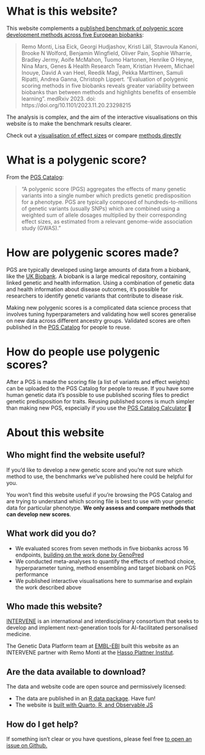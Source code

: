 # What is this website?

This website complements a [published benchmark of polygenic score development methods across five European biobanks](https://doi.org/10.1101/2023.11.20.23298215):

> Remo Monti, Lisa Eick, Georgi Hudjashov, Kristi Läll, Stavroula Kanoni, Brooke N Wolford, Benjamin Wingfield, Oliver Pain, Sophie Wharrie, Bradley Jermy, Aoife McMahon, Tuomo Hartonen, Henrike O Heyne, Nina Mars, Genes & Health Research Team, Kristian Hveem, Michael Inouye, David A van Heel, Reedik Magi, Pekka Marttinen, Samuli Ripatti, Andrea Ganna, Christoph Lippert. "Evaluation of polygenic scoring methods in five biobanks reveals greater variability between biobanks than between methods and highlights benefits of ensemble learning". medRxiv 2023. doi: https://doi.org/10.1101/2023.11.20.23298215

The analysis is complex, and the aim of the interactive visualisations on this website is to make the benchmark results clearer.

::: {.callout-tip title="Get started"}
Check out a [visualisation of effect sizes](effect-sizes.qmd) or compare [methods directly](pairwise.qmd)
:::

# What is a polygenic score?

From the [PGS Catalog](https://www.pgscatalog.org):

> "A polygenic score (PGS) aggregates the effects of many genetic variants into a single number which predicts genetic predisposition for a phenotype. PGS are typically composed of hundreds-to-millions of genetic variants (usually SNPs) which are combined using a weighted sum of allele dosages multiplied by their corresponding effect sizes, as estimated from a relevant genome-wide association study (GWAS)."

# How are polygenic scores made?

PGS are typically developed using large amounts of data from a biobank, like the [UK Biobank](https://www.ukbiobank.ac.uk). A biobank is a large medical repository, containing linked genetic and health information. Using a combination of genetic data and health information about disease outcomes, it's possible for researchers to identify genetic variants that contribute to disease risk. 

Making new polygenic scores is a complicated data science process that involves tuning hyperparameters and validating how well scores generalise on new data across different ancestry groups. Validated scores are often published in the [PGS Catalog](https://www.pgscatalog.org) for people to reuse.

# How do people use polygenic scores?

After a PGS is made the scoring file (a list of variants and effect weights) can be uploaded to the PGS Catalog for people to reuse. If you have some human genetic data it's possible to use published scoring files to predict genetic predisposition for traits. Reusing published scores is much simpler than making new PGS, especially if you use the [PGS Catalog Calculator](https://github.com/PGScatalog/pgsc_calc) 👀

# About this website

## Who might find the website useful?

If you'd like to develop a new genetic score and you're not sure which method to use, the benchmarks we've published here could be helpful for you.

You won't find this website useful if you're browsing the PGS Catalog and are trying to understand which scoring file is best to use with your genetic data for particular phenotype. **We only assess and compare methods that can develop new scores**. 

## What work did you do?

* We evaluated scores from seven methods in five biobanks across 16 endpoints, [building on the work done by GenoPred](https://opain.github.io/GenoPred/)
* We conducted meta-analyses to quantify the effects of method choice, hyperparameter tuning, method ensembling and target biobank on PGS performance
* We published interactive visualisations here to summarise and explain the work described above


## Who made this website?

[INTERVENE](https://www.interveneproject.eu/who-we-are) is an international and interdisciplinary consortium that seeks to develop and implement next-generation tools for AI-facilitated personalised medicine.

The Genetic Data Platform team at [EMBL-EBI](https://www.ebi.ac.uk/) built this website as an INTERVENE partner with Remo Monti at the [Hasso Plattner Institut](https://hpi.de).

## Are the data available to download?

The data and website code are open source and permissively licensed:

* The data are published in an [R data package](https://github.com/intervene-EU-H2020/pgsCompaR). Have fun! 
* The website is [built with Quarto, R, and Observable JS](https://github.com/intervene-EU-H2020/pgs-method-compare)

## How do I get help?

If something isn't clear or you have questions, please feel free [to open an issue on Github.](https://github.com/intervene-EU-H2020/pgs-method-compare/issues/new)
